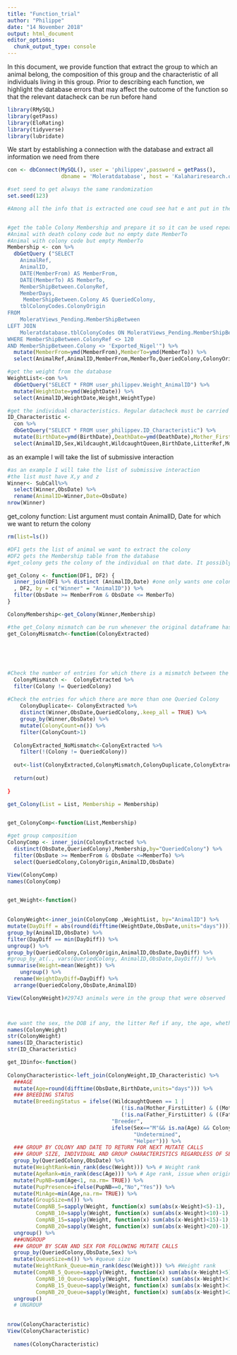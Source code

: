 ```yaml
---
title: "Function_trial"
author: "Philippe"
date: "14 November 2018"
output: html_document
editor_options: 
  chunk_output_type: console
---
```


In this document, we provide function that extract the group to which an animal belong, the composition of this group and the characteristic of all individuals living in this group. Prior to describing each function, we highlight the database errors that may affect the outcome of the function so that the relevant datacheck can be run before hand
```r
library(RMySQL)
library(getPass)
library(EloRating)
library(tidyverse)
library(lubridate)
```

We start by establishing a connection with the database and extract all information we need from there
```r
con <- dbConnect(MySQL(), user = 'philippev',password = getPass(),  
                 dbname = 'Moleratdatabase', host = 'Kalahariresearch.org')

#set seed to get always the same randomization
set.seed(123)

#Among all the info that is extracted one coud see hat e ant put in the function directly


#get the table Colony Membership and prepare it so it can be used repeatedly. Regular datacheck must be carried out on this essential query
#Animal with death colony code but no empty date MemberTo 
#Animal with colony code but empty MemberTo
Membership <- con %>%
  dbGetQuery ("SELECT 
    AnimalRef,
    AnimalID,
    DATE(MemberFrom) AS MemberFrom,
    DATE(MemberTo) AS MemberTo,
    MemberShipBetween.ColonyRef,
    MemberDays,
     MemberShipBetween.Colony AS QueriedColony,
    tblColonyCodes.ColonyOrigin
FROM
    MoleratViews_Pending.MemberShipBetween
LEFT JOIN
    Moleratdatabase.tblColonyCodes ON MoleratViews_Pending.MemberShipBetween.ColonyRef = tblColonyCodes.ColonyRef
WHERE MemberShipBetween.ColonyRef <> 120 
AND MemberShipBetween.Colony <> 'Exported_Nigel'") %>% 
  mutate(MemberFrom=ymd(MemberFrom),MemberTo=ymd(MemberTo)) %>% 
  select(AnimalRef,AnimalID,MemberFrom,MemberTo,QueriedColony,ColonyOrigin)

#get the weight from the database 
WeightList<-con %>% 
  dbGetQuery("SELECT * FROM user_philippev.Weight_AnimalID") %>% 
  mutate(WeightDate=ymd(WeightDate)) %>% 
  select(AnimalID,WeightDate,Weight,WeightType)

#get the individual characteristics. Regular datacheck must be carried out on this essential query
ID_Characteristic <-
  con %>% 
  dbGetQuery("SELECT * FROM user_philippev.ID_Characteristic") %>% 
  mutate(BirthDate=ymd(BirthDate),DeathDate=ymd(DeathDate),Mother_FirstLitter=ymd(Mother_FirstLitter),Father_FirstLitter=ymd(Father_FirstLitter)) %>% 
  select(AnimalID,Sex,Wildcaught,WildcaughtQueen,BirthDate,LitterRef,Mother_FirstLitter,Father_FirstLitter,DeathDate)

```

as an example I will take the list of submissive interaction 
```r
#as an example I will take the list of submissive interaction 
#the list must have X,y and z
Winner<- SubCall%>% 
  select(Winner,ObsDate) %>% 
  rename(AnimalID=Winner,Date=ObsDate)
nrow(Winner)


```



get_colony function:
List argument must contain AnimalID, Date for which we want to return the colony
```r

rm(list=ls())

#DF1 gets the list of animal we want to extract the colony
#DF2 gets the Membership table from the database
#get_colony gets the colony of the individual on that date. It possibly returns two colonies on the same date if the Date corespond to a change in colony

get_Colony <- function(DF1, DF2) {
  inner_join(DF1 %>% distinct (AnimalID,Date) #one only wants one colony for each day as individual cannot be measure in two colonies simultaneousls
  , DF2, by = c("Winner" = "AnimalID")) %>%
  filter(ObsDate >= MemberFrom & ObsDate <= MemberTo)
}

ColonyMembership<-get_Colony(Winner,Membership)

#the get_Colony mismatch can be run whenever the original dataframe has a Colony input that was entered manually 
get_ColonyMismatch<-function(ColonyExtracted)
  
  
  
  
  
#Check the number of entries for which there is a mismatch between the colony recorded and the colony extracted from MemberShip
  ColonyMismatch <-  ColonyExtracted %>%
  filter(Colony != QueriedColony)
  
#Check the entries for which there are more than one Queried Colony
    ColonyDuplicate<- ColonyExtracted %>%
    distinct(Winner,ObsDate,QueriedColony,.keep_all = TRUE) %>% 
    group_by(Winner,ObsDate) %>% 
    mutate(ColonyCount=n()) %>% 
    filter(ColonyCount>1)
  
  ColonyExtracted_NoMismatch<-ColonyExtracted %>%
    filter(!(Colony != QueriedColony))
  
  out<-list(ColonyExtracted,ColonyMismatch,ColonyDuplicate,ColonyExtracted_NoMismatch)
  
  return(out)
  
}

get_Colony(List = List, Membership = Membership)


get_ColonyComp<-function(List,Membership)

#get group composition
ColonyComp <- inner_join(ColonyExtracted %>% 
  distinct(ObsDate,QueriedColony),Membership,by="QueriedColony") %>% 
  filter(ObsDate >= MemberFrom & ObsDate <=MemberTo) %>% 
  select(QueriedColony,ColonyOrigin,AnimalID,ObsDate)

View(ColonyComp)
names(ColonyComp)


get_Weight<-function()

  
ColonyWeight<-inner_join(ColonyComp ,WeightList, by="AnimalID") %>%
mutate(DayDiff = abs(round(difftime(WeightDate,ObsDate,units="days")))) %>% 
group_by(AnimalID,ObsDate) %>% 
filter(DayDiff == min(DayDiff)) %>%
ungroup() %>% 
group_by(QueriedColony,ColonyOrigin,AnimalID,ObsDate,DayDiff) %>% 
#group_by_at(., vars(QueriedColony, AnimalID,ObsDate,DayDiff)) %>% 
summarise(Weight=mean(Weight)) %>% 
    ungroup() %>% 
  rename(WeightDayDiff=DayDiff) %>% 
  arrange(QueriedColony,ObsDate,AnimalID)

View(ColonyWeight)#29743 animals were in the group that were observed



#we want the sex, the DOB if any, the litter Ref if any, the age, whether originally wild-caught, the breeding status
names(ColonyWeight)
str(ColonyWeight)
names(ID_Characteristic)
str(ID_Characteristic)

get_IDinfo<-function()
  
ColonyCharacteristic<-left_join(ColonyWeight,ID_Characteristic) %>% 
  ###AGE
  mutate(Age=round(difftime(ObsDate,BirthDate,units="days"))) %>% 
  ### BREEDING STATUS
  mutate(BreedingStatus = ifelse((WildcaughtQueen == 1 |
                                    (!is.na(Mother_FirstLitter) & ((Mother_FirstLitter - 90) < ObsDate))|
                                    (!is.na(Father_FirstLitter) & ((Father_FirstLitter - 90) < ObsDate))),
                                 "Breeder",
                                 ifelse(Sex=="M"&& is.na(Age) && ColonyOrigin == "F",
                                        "Undetermined",
                                        "Helper"))) %>% 
  ### GROUP BY COLONY AND DATE TO RETURN FOR NEXT MUTATE CALLS
  ### GROUP SIZE, INDIVIDUAL AND GROUP CHARACTERISTICS REGARDLESS OF SEX
  group_by(QueriedColony,ObsDate) %>% 
  mutate(WeightRank=min_rank(desc(Weight))) %>% # Weight rank
  mutate(AgeRank=min_rank(desc(Age))) %>% # Age rank, issue when originally wild animals, what to do?
  mutate(PupNB=sum(Age<1, na.rm= TRUE)) %>% 
  mutate(PupPresence=ifelse(PupNB==0,"No","Yes")) %>% 
  mutate(MinAge=min(Age,na.rm= TRUE)) %>% 
  mutate(GroupSize=n()) %>% 
  mutate(CompNB_5=sapply(Weight, function(x) sum(abs(x-Weight)<5)-1),
         CompNB_10=sapply(Weight, function(x) sum(abs(x-Weight)<10)-1),
         CompNB_15=sapply(Weight, function(x) sum(abs(x-Weight)<15)-1), 
         CompNB_20=sapply(Weight, function(x) sum(abs(x-Weight)<20)-1)) %>% 
  ungroup() %>% 
  ###UNGROUP
  ### GROUP BY SCAN AND SEX FOR FOLLOWING MUTATE CALLS
  group_by(QueriedColony,ObsDate,Sex) %>% 
  mutate(QueueSize=n()) %>% #queue size
  mutate(WeightRank_Queue=min_rank(desc(Weight))) %>% #Weight rank
  mutate(CompNB_5_Queue=sapply(Weight, function(x) sum(abs(x-Weight)<5)-1),
         CompNB_10_Queue=sapply(Weight, function(x) sum(abs(x-Weight)<10)-1),
         CompNB_15_Queue=sapply(Weight, function(x) sum(abs(x-Weight)<15)-1), 
         CompNB_20_Queue=sapply(Weight, function(x) sum(abs(x-Weight)<20)-1)) %>% 
  ungroup() 
  # UNGROUP
  

nrow(ColonyCharacteristic)
View(ColonyCharacteristic)
  
  names(ColonyCharacteristic)
  
```

